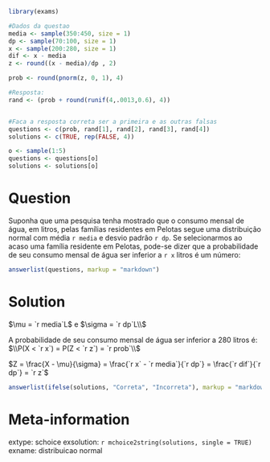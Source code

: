 ```r
library(exams)
```

```r
#Dados da questao
media <- sample(350:450, size = 1)
dp <- sample(70:100, size = 1)
x <- sample(200:280, size = 1)
dif <- x - media
z <- round((x - media)/dp , 2)

prob <- round(pnorm(z, 0, 1), 4)

#Resposta: 
rand <- (prob + round(runif(4,.0013,0.6), 4))


#Faca a resposta correta ser a primeira e as outras falsas
questions <- c(prob, rand[1], rand[2], rand[3], rand[4])
solutions <- c(TRUE, rep(FALSE, 4))

o <- sample(1:5)
questions <- questions[o]
solutions <- solutions[o]
```

Question
========
Suponha que uma pesquisa tenha mostrado que o consumo mensal de água, em litros, pelas famílias residentes em Pelotas segue uma distribuição normal com média `r media` e desvio padrão `r dp`. Se selecionarmos ao acaso uma família residente em Pelotas, pode-se dizer que a probabilidade de seu consumo mensal de água ser inferior a `r x` litros é um número:


```r
answerlist(questions, markup = "markdown")
```

Solution
========
$\mu = `r media`L$ e $\sigma = `r dp`L\\$

A probabilidade de seu consumo mensal de água ser inferior a 280 litros é:
$\\P(X < `r x`) = P(Z < `r z`) = `r prob`\\$

$Z = \frac{X - \mu}{\sigma} = \frac{`r x` - `r media`}{`r dp`} = \frac{`r dif`}{`r dp`} = `r z`$


```r
answerlist(ifelse(solutions, "Correta", "Incorreta"), markup = "markdown")
```

Meta-information
================
extype: schoice
exsolution: `r mchoice2string(solutions, single = TRUE)`
exname: distribuicao normal

